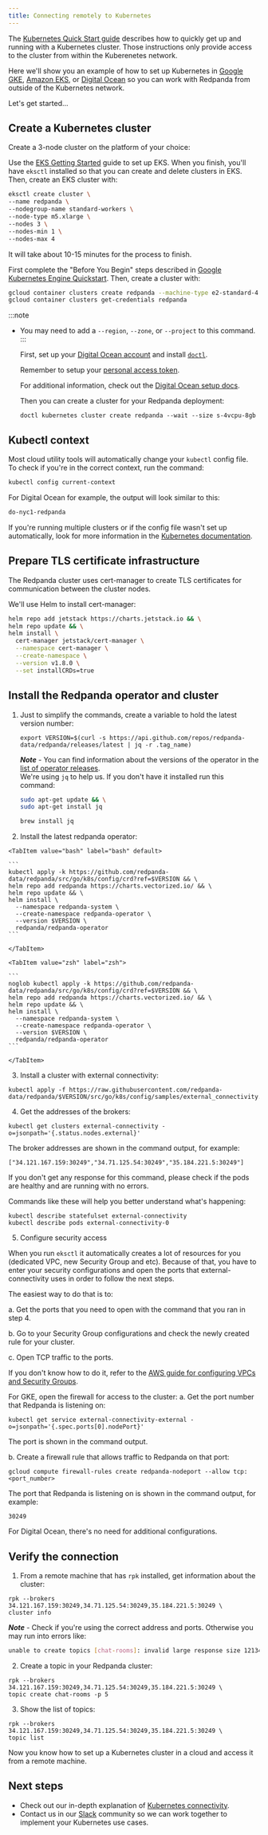 ```yaml
---
title: Connecting remotely to Kubernetes
---
```



The [Kubernetes Quick Start guide](/docs/quickstart/kubernetes-qs-cloud/) describes how to quickly get up and running with a Kubernetes cluster.
Those instructions only provide access to the cluster from within the Kuberenetes network.

Here we'll show you an example of how to set up Kubernetes in
[Google GKE](https://cloud.google.com/kubernetes-engine), [Amazon EKS](https://aws.amazon.com/eks), or [Digital Ocean](https://cloud.digitalocean.com/)
so you can work with Redpanda from outside of the Kubernetes network.

Let's get started...

## Create a Kubernetes cluster

Create a 3-node cluster on the platform of your choice:

<Tabs>

  <TabItem value="awsEksPlatform" label="AWS EKS" default>

  Use the [EKS Getting Started](https://docs.aws.amazon.com/eks/latest/userguide/getting-started-eksctl.html) guide to set up EKS.
  When you finish, you'll have `eksctl` installed so that you can create and delete clusters in EKS.
  Then, create an EKS cluster with:

  ```bash
  eksctl create cluster \
  --name redpanda \
  --nodegroup-name standard-workers \
  --node-type m5.xlarge \
  --nodes 3 \
  --nodes-min 1 \
  --nodes-max 4
  ```

  It will take about 10-15 minutes for the process to finish.

  </TabItem>

  <TabItem value="googleGkePlatform" label="Google GKE">

  First complete the "Before You Begin" steps described in [Google Kubernetes Engine Quickstart](https://kubernetes.io/docs/contribute/generate-ref-docs/quickstart/).
  Then, create a cluster with:

  ```bash
  gcloud container clusters create redpanda --machine-type e2-standard-4 --cluster-version 1.19 && \
  gcloud container clusters get-credentials redpanda
  ```

:::note
- You may need to add a `--region`, `--zone`, or `--project` to this command.
:::

  </TabItem>
  <TabItem value="digitalOceanPlatform" label="Digital Ocean">

  First, set up your [Digital Ocean account](https://docs.digitalocean.com/products/getting-started/) and install [`doctl`](https://docs.digitalocean.com/reference/doctl/how-to/install/).

  Remember to setup your [personal access token](https://docs.digitalocean.com/reference/api/create-personal-access-token/).


  For additional information, check out the [Digital Ocean setup docs](https://github.com/digitalocean/Kubernetes-Starter-Kit-Developers/blob/main/01-setup-DOKS/README.md).

  Then you can create a cluster for your Redpanda deployment:

  ```
  doctl kubernetes cluster create redpanda --wait --size s-4vcpu-8gb
  ```

  </TabItem>
</Tabs>

## Kubectl context
Most cloud utility tools will automatically change your `kubectl` config file.   
To check if you're in the correct context, run the command:

```bash
kubectl config current-context
```

For Digital Ocean for example, the output will look similar to this:

```bash
do-nyc1-redpanda
```
   
If you're running multiple clusters or if the config file wasn't set up automatically, look for more information in the [Kubernetes documentation](https://kubernetes.io/docs/tasks/access-application-cluster/configure-access-multiple-clusters/).


## Prepare TLS certificate infrastructure

The Redpanda cluster uses cert-manager to create TLS certificates for communication between the cluster nodes.

We'll use Helm to install cert-manager:

  ```bash
  helm repo add jetstack https://charts.jetstack.io && \
  helm repo update && \
  helm install \
    cert-manager jetstack/cert-manager \
    --namespace cert-manager \
    --create-namespace \
    --version v1.8.0 \
    --set installCRDs=true
  ```

## Install the Redpanda operator and cluster

1. Just to simplify the commands, create a variable to hold the latest version number:

    ```
    export VERSION=$(curl -s https://api.github.com/repos/redpanda-data/redpanda/releases/latest | jq -r .tag_name)
    ```

    **_Note_** - You can find information about the versions of the operator in the [list of operator releases](https://github.com/redpanda-data/redpanda/releases).   
    We're using `jq` to help us. If you don't have it installed run this command:   
    <Tabs>
      <TabItem value="apt" label="apt" default>

    ```bash
    sudo apt-get update && \
    sudo apt-get install jq
    ```
      </TabItem>
      <TabItem value="brew" label="brew">

    ```bash
    brew install jq
    ```
      </TabItem>
    </Tabs>

2. Install the latest redpanda operator:

  <Tabs>

    <TabItem value="bash" label="bash" default>

    ```
    kubectl apply -k https://github.com/redpanda-data/redpanda/src/go/k8s/config/crd?ref=$VERSION && \
    helm repo add redpanda https://charts.vectorized.io/ && \
    helm repo update && \
    helm install \
      --namespace redpanda-system \
      --create-namespace redpanda-operator \
      --version $VERSION \
      redpanda/redpanda-operator
    ```

    </TabItem>

    <TabItem value="zsh" label="zsh">

    ```
    noglob kubectl apply -k https://github.com/redpanda-data/redpanda/src/go/k8s/config/crd?ref=$VERSION && \
    helm repo add redpanda https://charts.vectorized.io/ && \
    helm repo update && \
    helm install \
      --namespace redpanda-system \
      --create-namespace redpanda-operator \
      --version $VERSION \
      redpanda/redpanda-operator
    ```

    </TabItem>

  </Tabs>

3. Install a cluster with external connectivity:

  ```
  kubectl apply -f https://raw.githubusercontent.com/redpanda-data/redpanda/$VERSION/src/go/k8s/config/samples/external_connectivity.yaml
  ```

4. Get the addresses of the brokers:

  ```
  kubectl get clusters external-connectivity -o=jsonpath='{.status.nodes.external}'
  ```

  The broker addresses are shown in the command output, for example:

  `["34.121.167.159:30249","34.71.125.54:30249","35.184.221.5:30249"]`

  If you don't get any response for this command, please check if the pods are healthy and are running with no errors. 

  Commands like these will help you better understand what's happening:

  ```
  kubectl describe statefulset external-connectivity
  kubectl describe pods external-connectivity-0
  ```


5. Configure security access

<Tabs>
  <TabItem value="awsEksAccess" label="AWS EKS" default>

  When you run `eksctl` it automatically creates a lot of resources for you (dedicated VPC, new Security Group and etc). Because of that, you have to enter your security configurations and open the ports that external-connectivity uses in order to follow the next steps.   

  The easiest way to do that is to:

  a. Get the ports that you need to open with the command that you ran in step 4.
     
  b. Go to your Security Group configurations and check the newly created rule for your cluster.

  c. Open TCP traffic to the ports. 

  If you don't know how to do it, refer to the [AWS guide for configuring VPCs and Security Groups](https://docs.aws.amazon.com/vpc/latest/userguide/VPC_SecurityGroups.html).


</TabItem>

<TabItem value="googleGkeAccess" label="Google GKE">

  For GKE, open the firewall for access to the cluster:
  a. Get the port number that Redpanda is listening on:

  ```
  kubectl get service external-connectivity-external -o=jsonpath='{.spec.ports[0].nodePort}'
  ```

  The port is shown in the command output.

  b. Create a firewall rule that allows traffic to Redpanda on that port:

  ```
  gcloud compute firewall-rules create redpanda-nodeport --allow tcp:<port_number>
  ```

  The port that Redpanda is listening on is shown in the command output, for example:

  `30249`
  </TabItem>

  <TabItem value="digitalOceanAccess" label="Digital Ocean">
  
  For Digital Ocean, there's no need for additional configurations. 

  </TabItem>
</Tabs>

## Verify the connection

1. From a remote machine that has `rpk` installed, get information about the cluster:

  ```
  rpk --brokers 34.121.167.159:30249,34.71.125.54:30249,35.184.221.5:30249 \
  cluster info
  ```

  **_Note_** - Check if you're using the correct address and ports. Otherwise you may run into errors like:
  
  ```bash
  unable to create topics [chat-rooms]: invalid large response size 1213486160 > limit 104857600
  ```

2. Create a topic in your Redpanda cluster:

  ```
  rpk --brokers 34.121.167.159:30249,34.71.125.54:30249,35.184.221.5:30249 \
  topic create chat-rooms -p 5
  ```

3. Show the list of topics: 

  ```
  rpk --brokers 34.121.167.159:30249,34.71.125.54:30249,35.184.221.5:30249 \
  topic list
  ```

Now you know how to set up a Kubernetes cluster in a cloud and access it from a remote machine.

## Next steps

- Check out our in-depth explanation of [Kubernetes connectivity](/docs/deployment/kubernetes-connectivity).
- Contact us in our <a href="https://redpanda.com/slack">Slack</a> community so we can work together to implement your Kubernetes use cases.
